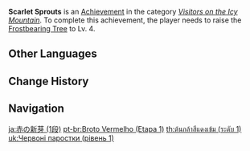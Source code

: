 {{Achievement Infobox
|title        = Scarlet Sprouts
|id           = 80064
|order id     = 0064
|category     = Visitors on the Icy Mountain
|description  = Raise the [[Frostbearing Tree's Gratitude|Frostbearing Tree]] to Lv. 4.
|requirements = 
|primogems    = 5
|tracking     = Tracks the number of times achieved (which cannot be higher than 1).
|set          = Scarlet Sprouts
|tier         = 1
|tiers_total  = 3
|topic        = Frostbearing Tree
}}
'''Scarlet Sprouts''' is an [[Achievement]] in the category ''[[Visitors on the Icy Mountain]]''. To complete this achievement, the player needs to raise the [[Frostbearing Tree's Gratitude|Frostbearing Tree]] to Lv. 4.
<!--
==Trivia==

==Video Guides==
{{EVT
|video1   = 
|caption1 = 
}}
-->
==Other Languages==
{{Transclude|Scarlet Sprouts|Other Languages}}

==Change History==
{{Change History|1.2}}
<!--
==References==
{{Reflist}}
-->
==Navigation==
{{Achievement Navbox}}

[[ja:赤の新芽 (1段)]]
[[pt-br:Broto Vermelho (Etapa 1)]]
[[th:ต้นกล้าสีแดงเข้ม (ระดับ 1)]]
[[uk:Червоні паростки (рівень 1)]]